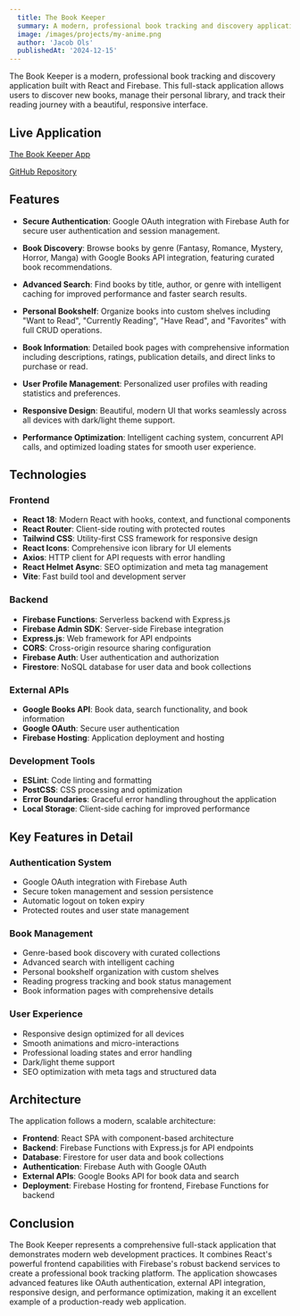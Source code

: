 ```yaml
---
  title: The Book Keeper
  summary: A modern, professional book tracking and discovery application built with React and Firebase. Track your reading journey, discover new books, and manage your personal library with ease.
  image: /images/projects/my-anime.png
  author: 'Jacob Ols'
  publishedAt: '2024-12-15'
---
```


The Book Keeper is a modern, professional book tracking and discovery application built with React and Firebase. This full-stack application allows users to discover new books, manage their personal library, and track their reading journey with a beautiful, responsive interface.

## Live Application

[The Book Keeper App](https://the-book-keeper-53f36.web.app/)

[GitHub Repository](https://github.com/OlsJacob-FS/theBookKeeper)

## Features

- **Secure Authentication**: Google OAuth integration with Firebase Auth for secure user authentication and session management.

- **Book Discovery**: Browse books by genre (Fantasy, Romance, Mystery, Horror, Manga) with Google Books API integration, featuring curated book recommendations.

- **Advanced Search**: Find books by title, author, or genre with intelligent caching for improved performance and faster search results.

- **Personal Bookshelf**: Organize books into custom shelves including "Want to Read", "Currently Reading", "Have Read", and "Favorites" with full CRUD operations.

- **Book Information**: Detailed book pages with comprehensive information including descriptions, ratings, publication details, and direct links to purchase or read.

- **User Profile Management**: Personalized user profiles with reading statistics and preferences.

- **Responsive Design**: Beautiful, modern UI that works seamlessly across all devices with dark/light theme support.

- **Performance Optimization**: Intelligent caching system, concurrent API calls, and optimized loading states for smooth user experience.

## Technologies

### Frontend
- **React 18**: Modern React with hooks, context, and functional components
- **React Router**: Client-side routing with protected routes
- **Tailwind CSS**: Utility-first CSS framework for responsive design
- **React Icons**: Comprehensive icon library for UI elements
- **Axios**: HTTP client for API requests with error handling
- **React Helmet Async**: SEO optimization and meta tag management
- **Vite**: Fast build tool and development server

### Backend
- **Firebase Functions**: Serverless backend with Express.js
- **Firebase Admin SDK**: Server-side Firebase integration
- **Express.js**: Web framework for API endpoints
- **CORS**: Cross-origin resource sharing configuration
- **Firebase Auth**: User authentication and authorization
- **Firestore**: NoSQL database for user data and book collections

### External APIs
- **Google Books API**: Book data, search functionality, and book information
- **Google OAuth**: Secure user authentication
- **Firebase Hosting**: Application deployment and hosting

### Development Tools
- **ESLint**: Code linting and formatting
- **PostCSS**: CSS processing and optimization
- **Error Boundaries**: Graceful error handling throughout the application
- **Local Storage**: Client-side caching for improved performance

## Key Features in Detail

### Authentication System
- Google OAuth integration with Firebase Auth
- Secure token management and session persistence
- Automatic logout on token expiry
- Protected routes and user state management

### Book Management
- Genre-based book discovery with curated collections
- Advanced search with intelligent caching
- Personal bookshelf organization with custom shelves
- Reading progress tracking and book status management
- Book information pages with comprehensive details

### User Experience
- Responsive design optimized for all devices
- Smooth animations and micro-interactions
- Professional loading states and error handling
- Dark/light theme support
- SEO optimization with meta tags and structured data

## Architecture

The application follows a modern, scalable architecture:

- **Frontend**: React SPA with component-based architecture
- **Backend**: Firebase Functions with Express.js for API endpoints
- **Database**: Firestore for user data and book collections
- **Authentication**: Firebase Auth with Google OAuth
- **External APIs**: Google Books API for book data and search
- **Deployment**: Firebase Hosting for frontend, Firebase Functions for backend

## Conclusion

The Book Keeper represents a comprehensive full-stack application that demonstrates modern web development practices. It combines React's powerful frontend capabilities with Firebase's robust backend services to create a professional book tracking platform. The application showcases advanced features like OAuth authentication, external API integration, responsive design, and performance optimization, making it an excellent example of a production-ready web application.
